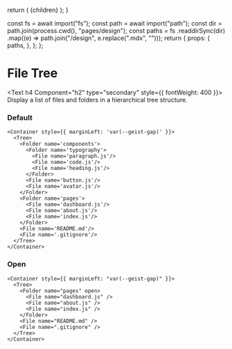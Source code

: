 
  return (
    <DesignLayout paths={paths}>
      <DesignLayoutInner>{children}</DesignLayoutInner>
    </DesignLayout>
  );
}

  const fs = await import("fs");
  const path = await import("path");
  const dir = path.join(process.cwd(), "pages/design");
  const paths = fs
    .readdirSync(dir)
    .map((e) => path.join("/design", e.replace(".mdx", "")));
  return {
    props: {
      paths,
    },
  };
};

# File Tree

<Text h4 Component="h2" type="secondary" style={{ fontWeight: 400 }}>
  Display a list of files and folders in a hierarchical tree structure.
</Text>

<Spacer y={2} />

### Default

```
<Container style={{ marginLeft: 'var(--geist-gap)' }}>
  <Tree>
    <Folder name='components'>
      <Folder name='typography'>
        <File name='paragraph.js'/>
        <File name='code.js'/>
        <File name='heading.js'/>
      </Folder>
      <File name='button.js'/>
      <File name='avatar.js'/>
    </Folder>
    <Folder name='pages'>
      <File name='dashboard.js'/>
      <File name='about.js'/>
      <File name='index.js'/>
    </Folder>
    <File name='README.md'/>
    <File name='.gitignore'/>
  </Tree>
</Container>
```

<Spacer y={2} />

### Open

```
<Container style={{ marginLeft: "var(--geist-gap)" }}>
  <Tree>
    <Folder name="pages" open>
      <File name="dashboard.js" />
      <File name="about.js" />
      <File name="index.js" />
    </Folder>
    <File name="README.md" />
    <File name=".gitignore" />
  </Tree>
</Container>
```

<Spacer y={2} />
